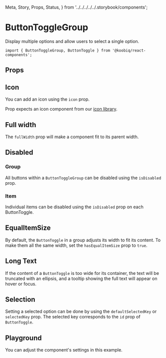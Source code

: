   Meta,
  Story,
  Props,
  Status,
} from '../../../../../.storybook/components';


<Meta of={Stories} />

# ButtonToggleGroup

<Status variant="experimental" />

Display multiple options and allow users to select a single option.

```tsx
import { ButtonToggleGroup, ButtonToggle } from '@koobiq/react-components';
```

<Story of={Stories.Base} />

## Props

<Props />

## Icon

You can add an icon using the `icon` prop.

Prop expects an icon component from our [icon library](?path=/docs/icons--docs).

<Story of={Stories.Icon} />

## Full width

The `fullWidth` prop will make a component fit to its parent width.

<Story of={Stories.FullWidth} />

## Disabled

### Group

All buttons within a `ButtonToggleGroup` can be disabled using the `isDisabled` prop.

<Story of={Stories.DisabledGroup} />

### Item

Individual items can be disabled using the `isDisabled` prop on each ButtonToggle.

<Story of={Stories.DisabledItem} />

## EqualItemSize

By default, the `ButtonToggle` in a group adjusts its width to fit its content.
To make them all the same width, set the `hasEqualItemSize` prop to `true`.

<Story of={Stories.EqualItemSize} />

## Long Text

If the content of a `ButtonToggle` is too wide for its container,
the text will be truncated with an ellipsis, and a tooltip showing
the full text will appear on hover or focus.

<Story of={Stories.LongText} />

## Selection

Setting a selected option can be done by using the `defaultSelectedKey` or `selectedKey` prop.
The selected key corresponds to the `id` prop of `ButtonToggle`.

<Story of={Stories.Selection} />

## Playground

You can adjust the component's settings in this example.

<Story of={Stories.Playground} />
